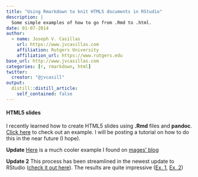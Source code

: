 ```yaml
---
title: "Using Rmarkdown to knit HTML5 documents in RStudio"
description: |
  Some simple examples of how to go from .Rmd to .html. 
date: 01-07-2014
author:
  - name: Joseph V. Casillas 
    url: https://www.jvcasillas.com
    affiliation: Rutgers University
    affiliation_url: https://www.rutgers.edu
base_url: http://www.jvcasillas.com
categories: [r, rmarkdown, html]
twitter:
  creator: "@jvcasill"
output:
  distill::distill_article:
    self_contained: false
---
```



#### HTML5 slides

I recently learned how to create HTML5 slides using **.Rmd** files and **pandoc**. 
[Click here][Click here] to check out an example. 
I will be posting a tutorial on how to do this in the near future (I hope).

**Update** [Here][Here] is a much cooler example I found on [mages' blog][mages' blog]

**Update 2** This process has been streamlined in the newest update to RStudio ([check it out here][check it out here]). 
The results are quite impressive ([Ex. 1][Ex. 1], [Ex. 2][Ex. 2])


[Click here]: /assets/md_to_html5_ex/md_html_ex.html
[Here]: /assets/mages_ex/mages_ex.html
[mages' blog]: http://lamages.blogspot.com.au/2012/05/interactive-reports-in-r-with-knitr-and.html
[check it out here]: http://rmarkdown.rstudio.com/index.html
[Ex. 1]: /assets/reveal/reaveal.html
[Ex. 2]: /assets/ioslides/ioslides.html
